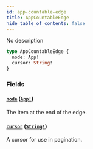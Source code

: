 ```yaml
---
id: app-countable-edge
title: AppCountableEdge
hide_table_of_contents: false
---
```


No description

```graphql
type AppCountableEdge {
  node: App!
  cursor: String!
}
```

### Fields

#### [`node`](#) ([`App!`](../../../developer/api-reference/objects/app))

The item at the end of the edge.

#### [`cursor`](#) ([`String!`](../../../developer/api-reference/scalars/string))

A cursor for use in pagination.
